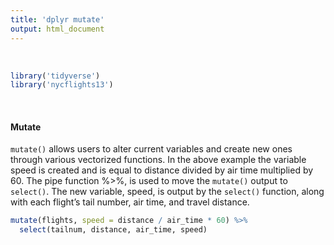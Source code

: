 ```yaml
---
title: 'dplyr mutate'
output: html_document
---
```


<br>

```r
library('tidyverse')
library('nycflights13')
```

<br>

#### Mutate

`mutate()` allows users to alter current variables and create new ones through various vectorized functions. In the above example the variable speed is created and is equal to distance divided by air time multiplied by 60. The pipe function %>%, is used to move the `mutate()` output to `select()`. The new variable, speed, is output by the `select()` function, along with each flight's tail number, air time, and travel distance.


```r
mutate(flights, speed = distance / air_time * 60) %>%
  select(tailnum, distance, air_time, speed)
```

<br  />

